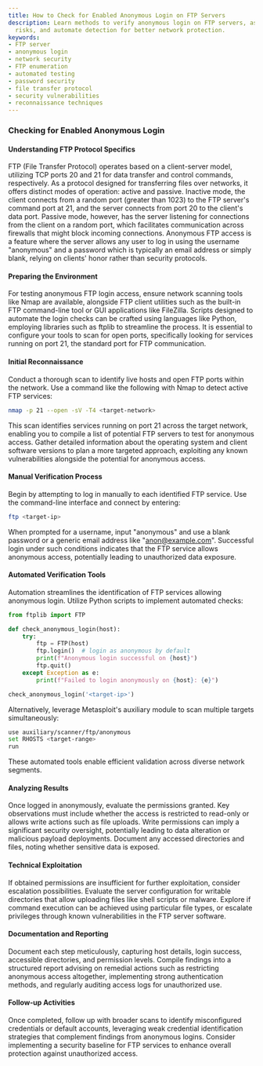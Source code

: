 ```yaml
---
title: How to Check for Enabled Anonymous Login on FTP Servers
description: Learn methods to verify anonymous login on FTP servers, assess security
  risks, and automate detection for better network protection.
keywords:
- FTP server
- anonymous login
- network security
- FTP enumeration
- automated testing
- password security
- file transfer protocol
- security vulnerabilities
- reconnaissance techniques
---
```


### Checking for Enabled Anonymous Login

#### Understanding FTP Protocol Specifics

FTP (File Transfer Protocol) operates based on a client-server model, utilizing TCP ports 20 and 21 for data transfer and control commands, respectively. As a protocol designed for transferring files over networks, it offers distinct modes of operation: active and passive. Inactive mode, the client connects from a random port (greater than 1023) to the FTP server's command port at 21, and the server connects from port 20 to the client's data port. Passive mode, however, has the server listening for connections from the client on a random port, which facilitates communication across firewalls that might block incoming connections. Anonymous FTP access is a feature where the server allows any user to log in using the username "anonymous" and a password which is typically an email address or simply blank, relying on clients' honor rather than security protocols.

#### Preparing the Environment

For testing anonymous FTP login access, ensure network scanning tools like Nmap are available, alongside FTP client utilities such as the built-in FTP command-line tool or GUI applications like FileZilla. Scripts designed to automate the login checks can be crafted using languages like Python, employing libraries such as ftplib to streamline the process. It is essential to configure your tools to scan for open ports, specifically looking for services running on port 21, the standard port for FTP communication.

#### Initial Reconnaissance

Conduct a thorough scan to identify live hosts and open FTP ports within the network. Use a command like the following with Nmap to detect active FTP services:

```bash
nmap -p 21 --open -sV -T4 <target-network>
```

This scan identifies services running on port 21 across the target network, enabling you to compile a list of potential FTP servers to test for anonymous access. Gather detailed information about the operating system and client software versions to plan a more targeted approach, exploiting any known vulnerabilities alongside the potential for anonymous access.

#### Manual Verification Process

Begin by attempting to log in manually to each identified FTP service. Use the command-line interface and connect by entering:

```bash
ftp <target-ip>
```

When prompted for a username, input "anonymous" and use a blank password or a generic email address like "anon@example.com". Successful login under such conditions indicates that the FTP service allows anonymous access, potentially leading to unauthorized data exposure.

#### Automated Verification Tools

Automation streamlines the identification of FTP services allowing anonymous login. Utilize Python scripts to implement automated checks:

```python
from ftplib import FTP

def check_anonymous_login(host):
    try:
        ftp = FTP(host)
        ftp.login()  # login as anonymous by default
        print(f"Anonymous login successful on {host}")
        ftp.quit()
    except Exception as e:
        print(f"Failed to login anonymously on {host}: {e}")

check_anonymous_login('<target-ip>')
```

Alternatively, leverage Metasploit's auxiliary module to scan multiple targets simultaneously:

```bash
use auxiliary/scanner/ftp/anonymous
set RHOSTS <target-range>
run
```

These automated tools enable efficient validation across diverse network segments.

#### Analyzing Results

Once logged in anonymously, evaluate the permissions granted. Key observations must include whether the access is restricted to read-only or allows write actions such as file uploads. Write permissions can imply a significant security oversight, potentially leading to data alteration or malicious payload deployments. Document any accessed directories and files, noting whether sensitive data is exposed.

#### Technical Exploitation

If obtained permissions are insufficient for further exploitation, consider escalation possibilities. Evaluate the server configuration for writable directories that allow uploading files like shell scripts or malware. Explore if command execution can be achieved using particular file types, or escalate privileges through known vulnerabilities in the FTP server software.

#### Documentation and Reporting

Document each step meticulously, capturing host details, login success, accessible directories, and permission levels. Compile findings into a structured report advising on remedial actions such as restricting anonymous access altogether, implementing strong authentication methods, and regularly auditing access logs for unauthorized use.

#### Follow-up Activities

Once completed, follow up with broader scans to identify misconfigured credentials or default accounts, leveraging weak credential identification strategies that complement findings from anonymous logins. Consider implementing a security baseline for FTP services to enhance overall protection against unauthorized access.